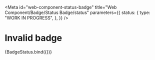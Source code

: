<!-- @license CC0-1.0 -->


<Meta
  id="web-component-status-badge"
  title="Web Component/Badge/Status Badge/status"
  parameters={{
    status: {
      type: "WORK IN PROGRESS",
    },
  }}
/>

# Invalid badge

<Canvas>
  <Story
    name="invalid"
    args={{
      status: "invalid",
      textContent: "invalid",
    }}
  >
    {BadgeStatus.bind({})}
  </Story>
</Canvas>
